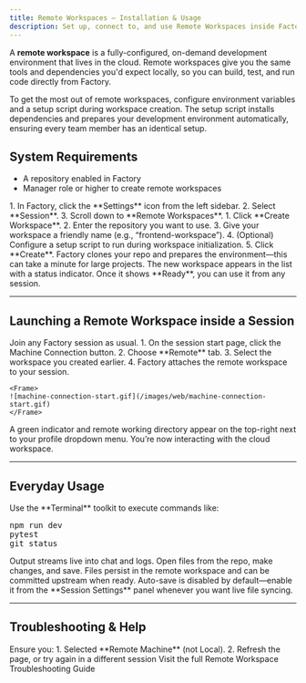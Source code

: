 ```yaml
---
title: Remote Workspaces – Installation & Usage
description: Set up, connect to, and use Remote Workspaces inside Factory sessions
---
```


A **remote workspace** is a fully-configured, on-demand development environment that lives in the cloud. Remote workspaces give you the same tools and dependencies you'd expect locally, so you can build, test, and run code directly from Factory.

<Note>
  To get the most out of remote workspaces, configure environment variables and a setup script during workspace creation. The setup script installs dependencies and prepares your development environment automatically, ensuring every team member has an identical setup.
</Note>

## System Requirements

- A repository enabled in Factory
- Manager role or higher to create remote workspaces

<Steps>

  <Step title="Open Session Settings">
    1. In Factory, click the **Settings** icon from the left sidebar.  
    2. Select **Session**.
    3. Scroll down to **Remote Workspaces**.
  </Step>

  <Step title="Create a New Remote Workspace">
    1. Click **Create Workspace**.  
    2. Enter the repository you want to use.  
    3. Give your workspace a friendly name (e.g., “frontend-workspace”).  
    4. (Optional) Configure a setup script to run during workspace initialization.
    5. Click **Create**.
    <Note>
      Factory clones your repo and prepares the environment—this can take a minute for large projects.
    </Note>
  </Step>

  <Step title="Verify Workspace Ready">
    The new workspace appears in the list with a status indicator. Once it shows **Ready**, you can use it from any session.
  </Step>

</Steps>

---

## Launching a Remote Workspace inside a Session

<Steps>

  <Step title="Open or Start a Session">
    Join any Factory session as usual.
  </Step>

  <Step title="Connect to Cloud Machine">
    1. On the session start page, click the Machine Connection button. 
    2. Choose **Remote** tab.  
    3. Select the workspace you created earlier.  
    4. Factory attaches the remote workspace to your session.

    <Frame>
    ![machine-connection-start.gif](/images/web/machine-connection-start.gif)
    </Frame> 
  </Step>

  <Step title="Confirm Connection">
    A green indicator and remote working directory appear on the top-right next to your profile dropdown menu. You’re now interacting with the cloud workspace.
  </Step>

</Steps>

---

## Everyday Usage

<CardGroup cols={2}>

  <Card title="Run CLI Commands" icon="terminal">
    Use the **Terminal** toolkit to execute commands like:
    <pre>npm run dev
pytest
git status</pre>
    Output streams live into chat and logs.
  </Card>

  <Card title="Edit & Save Files" icon="file-code">
    Open files from the repo, make changes, and save.  
    Files persist in the remote workspace and can be committed upstream when ready.
  </Card>

  <Card title="Auto-Save Controls" icon="save">
    Auto-save is disabled by default—enable it from the **Session Settings** panel whenever you want live file syncing.
  </Card>

</CardGroup>

---

## Troubleshooting & Help

<AccordionGroup>

  <Accordion title="Can't connect from session">
    Ensure you:  
    1. Selected **Remote Machine** (not Local).  
    2. Refresh the page, or try again in a different session
  </Accordion>

</AccordionGroup>

<Card title="Need More Help?" icon="life-ring" href="/web/machine-connection/remote-workspaces/troubleshooting">
  Visit the full Remote Workspace Troubleshooting Guide
</Card>
